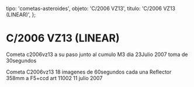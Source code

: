 
  tipo: 'cometas-asteroides',
  objeto: 'C/2006 VZ13',
  titulo: 'C/2006 VZ13 (LINEAR)',
};

# C/2006 VZ13 (LINEAR)

<Imagen
  src="registro/c2006-vz13_20070723_2_m3-c2006vz13-b1-30s-as-23ju-w.jpg"
  fecha="20070723"
/>

Cometa c2006vz13 a su paso junto al cumulo M3 dia 23Julio 2007 toma de 30segundos

<Imagen
  src="registro/c2006-vz13_20070711_1_c2006-vz13-18-imagenes-60s-11julio2007.jpg"
  fecha="20070711"
/>

Cometa C2006vz13 18 imagenes de 60segundos cada una Reflector 358mm a F5+ccd art 11002 11 julio 2007